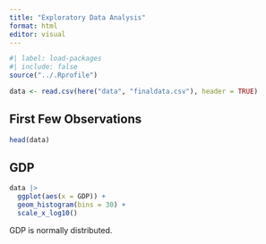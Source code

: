 ```yaml
---
title: "Exploratory Data Analysis"
format: html
editor: visual
---
```


```r
#| label: load-packages
#| include: false
source("../.Rprofile")
```

```r
data <- read.csv(here("data", "finaldata.csv"), header = TRUE)
```

## First Few Observations

```r
head(data)
```

## GDP

```r
data |>
  ggplot(aes(x = GDP)) +
  geom_histogram(bins = 30) +
  scale_x_log10()
```

GDP is normally distributed.
